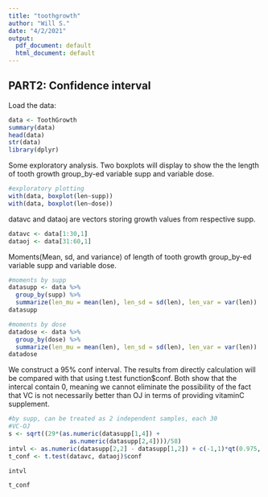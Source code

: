 ```yaml
---
title: "toothgrowth"
author: "Will S."
date: "4/2/2021"
output:
  pdf_document: default
  html_document: default
---
```


## PART2: Confidence interval 

Load the data: 

```r
data <- ToothGrowth
summary(data)
head(data)
str(data)
library(dplyr)
```

Some exploratory analysis. Two boxplots will display to show the the length of tooth growth group_by-ed variable supp and variable dose. 

```r
#exploratory plotting
with(data, boxplot(len~supp))
with(data, boxplot(len~dose))
```

datavc and dataoj are vectors storing growth values from respective supp. 
 
```r
datavc <- data[1:30,1]
dataoj <- data[31:60,1]
```

Moments(Mean, sd, and variance) of length of tooth growth group_by-ed variable supp and variable dose. 

```r
#moments by supp
datasupp <- data %>%
  group_by(supp) %>%
  summarize(len_mu = mean(len), len_sd = sd(len), len_var = var(len))
datasupp

#moments by dose
datadose <- data %>%
  group_by(dose) %>%
  summarize(len_mu = mean(len), len_sd = sd(len), len_var = var(len))
datadose
```

We construct a 95% conf interval. The results from directly calculation will be compared with that using t.test function$conf. Both show that the intercal contain 0, meaning we cannot eliminate the possibility of the fact that VC is not necessarily better than OJ in terms of providing vitaminC supplement.

```r
#by supp, can be treated as 2 independent samples, each 30
#VC-OJ
s <- sqrt((29*(as.numeric(datasupp[1,4]) + 
                 as.numeric(datasupp[2,4])))/58)
intvl <- as.numeric(datasupp[2,2] - datasupp[1,2]) + c(-1,1)*qt(0.975, 58)*s*sqrt(1/15)
t_conf <- t.test(datavc, dataoj)$conf
```

```r
intvl
```

```r
t_conf
```



